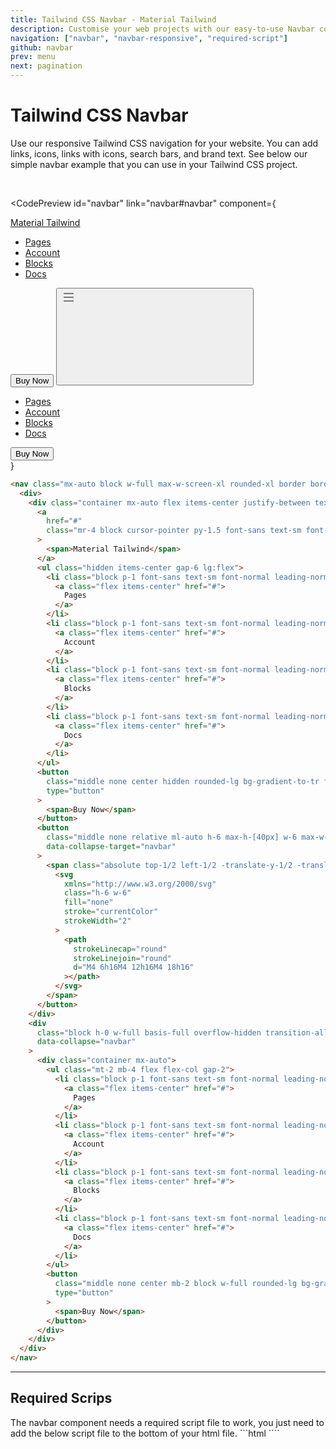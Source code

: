 ```yaml
---
title: Tailwind CSS Navbar - Material Tailwind
description: Customise your web projects with our easy-to-use Navbar component for Tailwind CSS using Material Design guidelines.
navigation: ["navbar", "navbar-responsive", "required-script"]
github: navbar
prev: menu
next: pagination
---
```


# Tailwind CSS Navbar

Use our responsive Tailwind CSS navigation for your website. You can add links, icons, links with icons, search bars, and brand text.
See below our simple navbar example that you can use in your Tailwind CSS project.

<br />

<CodePreview
  id="navbar"
  link="navbar#navbar"
  component={
    <nav className="mx-auto block w-full max-w-screen-xl rounded-xl border border-white/80 bg-white bg-opacity-80 py-2 px-4 text-white shadow-md backdrop-blur-2xl backdrop-saturate-200 lg:px-8 lg:py-4">
      <div>
        <div className="container mx-auto flex items-center justify-between text-gray-900">
          <a
            href="#"
            className="mr-4 block cursor-pointer py-1.5 font-sans text-sm font-normal leading-normal text-inherit antialiased"
          >
            <span>Material Tailwind</span>
          </a>
          <ul className="hidden items-center gap-6 lg:flex">
            <li className="block p-1 font-sans text-sm font-normal leading-normal text-inherit antialiased">
              <a className="flex items-center" href="#">
                Pages
              </a>
            </li>
            <li className="block p-1 font-sans text-sm font-normal leading-normal text-inherit antialiased">
              <a className="flex items-center" href="#">
                Account
              </a>
            </li>
            <li className="block p-1 font-sans text-sm font-normal leading-normal text-inherit antialiased">
              <a className="flex items-center" href="#">
                Blocks
              </a>
            </li>
            <li className="block p-1 font-sans text-sm font-normal leading-normal text-inherit antialiased">
              <a className="flex items-center" href="#">
                Docs
              </a>
            </li>
          </ul>
          <button
            className="middle none center hidden rounded-lg bg-gradient-to-tr from-pink-600 to-pink-400 py-2 px-4 font-sans text-xs font-bold uppercase text-white shadow-md shadow-pink-500/20 transition-all hover:shadow-lg hover:shadow-pink-500/40 active:opacity-[0.85] disabled:pointer-events-none disabled:opacity-50 disabled:shadow-none lg:inline-block"
            type="button"
          >
            <span>Buy Now</span>
          </button>
          <button
            className="middle none relative ml-auto h-6 max-h-[40px] w-6 max-w-[40px] rounded-lg text-center font-sans text-xs font-medium uppercase text-blue-gray-500 transition-all hover:bg-transparent focus:bg-transparent active:bg-transparent disabled:pointer-events-none disabled:opacity-50 disabled:shadow-none lg:hidden"
            data-collapse-target="navbar"
          >
            <span className="absolute top-1/2 left-1/2 -translate-y-1/2 -translate-x-1/2 transform">
              <svg
                xmlns="http://www.w3.org/2000/svg"
                className="h-6 w-6"
                fill="none"
                stroke="currentColor"
                strokeWidth="2"
              >
                <path
                  strokeLinecap="round"
                  strokeLinejoin="round"
                  d="M4 6h16M4 12h16M4 18h16"
                ></path>
              </svg>
            </span>
          </button>
        </div>
        <div
          className="block h-0 w-full basis-full overflow-hidden transition-all duration-300 ease-in lg:hidden"
          data-collapse="navbar"
        >
          <div className="container mx-auto pb-2">
            <ul className="mt-2 mb-4 flex flex-col gap-2">
              <li className="block p-1 font-sans text-sm font-normal leading-normal text-blue-gray-600 text-inherit antialiased">
                <a className="flex items-center" href="#">
                  Pages
                </a>
              </li>
              <li className="block p-1 font-sans text-sm font-normal leading-normal text-blue-gray-600 text-inherit antialiased">
                <a className="flex items-center" href="#">
                  Account
                </a>
              </li>
              <li className="block p-1 font-sans text-sm font-normal leading-normal text-blue-gray-600 text-inherit antialiased">
                <a className="flex items-center" href="#">
                  Blocks
                </a>
              </li>
              <li className="block p-1 font-sans text-sm font-normal leading-normal text-blue-gray-600 text-inherit antialiased">
                <a className="flex items-center" href="#">
                  Docs
                </a>
              </li>
            </ul>
            <button
              className="middle none center mb-2 block w-full rounded-lg bg-gradient-to-tr from-pink-600 to-pink-400 py-2 px-4 font-sans text-xs font-bold uppercase text-white shadow-md shadow-pink-500/20 transition-all hover:shadow-lg hover:shadow-pink-500/40 active:opacity-[0.85] disabled:pointer-events-none disabled:opacity-50 disabled:shadow-none"
              type="button"
            >
              <span>Buy Now</span>
            </button>
          </div>
        </div>
      </div>
    </nav>
  }
>
  ```html
  <nav class="mx-auto block w-full max-w-screen-xl rounded-xl border border-white/80 bg-white bg-opacity-80 py-2 px-4 text-white shadow-md backdrop-blur-2xl backdrop-saturate-200 lg:px-8 lg:py-4">
    <div>
      <div class="container mx-auto flex items-center justify-between text-gray-900">
        <a
          href="#"
          class="mr-4 block cursor-pointer py-1.5 font-sans text-sm font-normal leading-normal text-inherit antialiased"
        >
          <span>Material Tailwind</span>
        </a>
        <ul class="hidden items-center gap-6 lg:flex">
          <li class="block p-1 font-sans text-sm font-normal leading-normal text-inherit antialiased">
            <a class="flex items-center" href="#">
              Pages
            </a>
          </li>
          <li class="block p-1 font-sans text-sm font-normal leading-normal text-inherit antialiased">
            <a class="flex items-center" href="#">
              Account
            </a>
          </li>
          <li class="block p-1 font-sans text-sm font-normal leading-normal text-inherit antialiased">
            <a class="flex items-center" href="#">
              Blocks
            </a>
          </li>
          <li class="block p-1 font-sans text-sm font-normal leading-normal text-inherit antialiased">
            <a class="flex items-center" href="#">
              Docs
            </a>
          </li>
        </ul>
        <button
          class="middle none center hidden rounded-lg bg-gradient-to-tr from-pink-600 to-pink-400 py-2 px-4 font-sans text-xs font-bold uppercase text-white shadow-md shadow-pink-500/20 transition-all hover:shadow-lg hover:shadow-pink-500/40 active:opacity-[0.85] disabled:pointer-events-none disabled:opacity-50 disabled:shadow-none lg:inline-block"
          type="button"
        >
          <span>Buy Now</span>
        </button>
        <button
          class="middle none relative ml-auto h-6 max-h-[40px] w-6 max-w-[40px] rounded-lg text-center font-sans text-xs font-medium uppercase text-blue-gray-500 transition-all hover:bg-transparent focus:bg-transparent active:bg-transparent disabled:pointer-events-none disabled:opacity-50 disabled:shadow-none lg:hidden"
          data-collapse-target="navbar"
        >
          <span class="absolute top-1/2 left-1/2 -translate-y-1/2 -translate-x-1/2 transform">
            <svg
              xmlns="http://www.w3.org/2000/svg"
              class="h-6 w-6"
              fill="none"
              stroke="currentColor"
              strokeWidth="2"
            >
              <path
                strokeLinecap="round"
                strokeLinejoin="round"
                d="M4 6h16M4 12h16M4 18h16"
              ></path>
            </svg>
          </span>
        </button>
      </div>
      <div
        class="block h-0 w-full basis-full overflow-hidden transition-all duration-300 ease-in lg:hidden"
        data-collapse="navbar"
      >
        <div class="container mx-auto">
          <ul class="mt-2 mb-4 flex flex-col gap-2">
            <li class="block p-1 font-sans text-sm font-normal leading-normal text-blue-gray-600 text-inherit antialiased">
              <a class="flex items-center" href="#">
                Pages
              </a>
            </li>
            <li class="block p-1 font-sans text-sm font-normal leading-normal text-blue-gray-600 text-inherit antialiased">
              <a class="flex items-center" href="#">
                Account
              </a>
            </li>
            <li class="block p-1 font-sans text-sm font-normal leading-normal text-blue-gray-600 text-inherit antialiased">
              <a class="flex items-center" href="#">
                Blocks
              </a>
            </li>
            <li class="block p-1 font-sans text-sm font-normal leading-normal text-blue-gray-600 text-inherit antialiased">
              <a class="flex items-center" href="#">
                Docs
              </a>
            </li>
          </ul>
          <button
            class="middle none center mb-2 block w-full rounded-lg bg-gradient-to-tr from-pink-600 to-pink-400 py-2 px-4 font-sans text-xs font-bold uppercase text-white shadow-md shadow-pink-500/20 transition-all hover:shadow-lg hover:shadow-pink-500/40 active:opacity-[0.85] disabled:pointer-events-none disabled:opacity-50 disabled:shadow-none"
            type="button"
          >
            <span>Buy Now</span>
          </button>
        </div>
      </div>
    </div>
  </nav>
  ````
</CodePreview>

---

## Required Scrips

<span id="required-script" className="scroll-mt-56" />
The navbar component needs a required script file to work, you just need to add the below script file to the bottom of your html file.
```html
<!-- from node_modules -->
<script src="node_modules/@material-tailwind/html/scripts/collapse.js"></script>
<!-- from cdn -->
<script src="https://unpkg.com/@material-tailwind/html@latest/scripts/collapse.js"></script>
````

